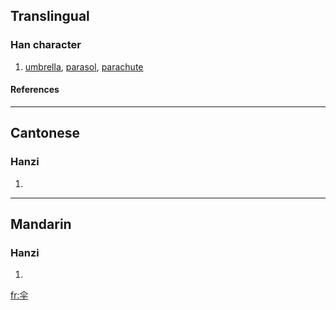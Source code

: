 {{see|傘}}

==Translingual==
===Han character===
{{Han char|rad=人|as=04|sn=6|four=|canj=人火十 (OFJ)}}
# [[umbrella]], [[parasol]], [[parachute]]
====References====
{{Han ref|kx=0096.121|hdz=10117.100|uh=4F1E|ud=20254}}
----
==Cantonese==
===Hanzi===
{{yue-hanzi|jyut=|y=saan3}}
# {{defn|Cantonese}}
----
==Mandarin==
===Hanzi===
{{cmn-hanzi|tra=傘|pin=[[sǎn]] (san3), [[zhuàn]] (zhuan4)|wg=san<sup>3</sup>, chuan<sup>4</sup>}}
# {{defn|Mandarin}}




[[fr:伞]]